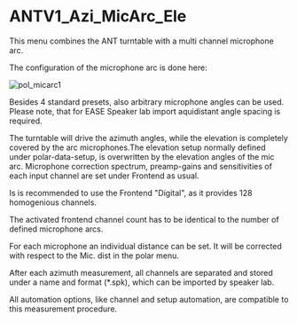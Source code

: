 # ANTV1_Azi_MicArc_Ele

This menu combines the ANT turntable with a multi channel microphone arc.

The configuration of the microphone arc is done here:

![pol_micarc1](/pol_micarc1.jpg)

Besides 4 standard presets, also arbitrary microphone angles can be used. Please note, that for EASE Speaker lab import aquidistant angle spacing is required.

The turntable will drive the azimuth angles, while the elevation is completely covered by the arc microphones.The elevation setup normally defined under polar-data-setup, is overwritten by the elevation angles of the mic arc. Microphone correction spectrum, preamp-gains and sensitivities of each input channel are set under Frontend as usual.

Is is recommended to use the Frontend "Digital", as it provides 128 homogenious channels.

The activated frontend channel count has to be identical to the number of defined microphone arcs.

For each microphone an individual distance can be set. It will be corrected with respect to the Mic. dist in the polar menu.

After each azimuth measurement, all channels are separated and stored under a name and format (*.spk), which can be imported by speaker lab.

All automation options, like channel and setup automation, are compatible to this measurement procedure.
